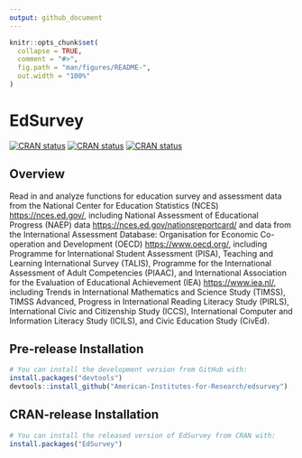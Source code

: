 ```yaml
---
output: github_document
---
```


<!-- README.md is generated from README.Rmd. Please edit that file -->

```r
knitr::opts_chunk$set(
  collapse = TRUE,
  comment = "#>",
  fig.path = "man/figures/README-",
  out.width = "100%"
)
```

# EdSurvey


<!-- badges: start -->

[![CRAN status](https://www.r-pkg.org/badges/version-ago/EdSurvey)](https://www.r-pkg.org/badges/version-ago/EdSurvey)
[![CRAN status](https://cranlogs.r-pkg.org/badges/EdSurvey)](https://cranlogs.r-pkg.org/badges/EdSurvey)
[![CRAN status](https://cranlogs.r-pkg.org/badges/grand-total/EdSurvey)](https://cranlogs.r-pkg.org/badges/grand-total/EdSurvey)

<!-- badges: end -->

## Overview

Read in and analyze functions for education survey and assessment data from the National Center for Education Statistics (NCES) <https://nces.ed.gov/>, including National Assessment of Educational Progress (NAEP) data <https://nces.ed.gov/nationsreportcard/> and data from the International Assessment Database: Organisation for Economic Co-operation and Development (OECD) <https://www.oecd.org/>, including Programme for International Student Assessment (PISA), Teaching and Learning International Survey (TALIS), Programme for the International Assessment of Adult Competencies (PIAAC), and International Association for the Evaluation of Educational Achievement (IEA) <https://www.iea.nl/>, including Trends in International Mathematics and Science Study (TIMSS), TIMSS Advanced, Progress in International Reading Literacy Study (PIRLS), International Civic and Citizenship Study (ICCS), International Computer and Information Literacy Study (ICILS), and Civic Education Study (CivEd).

## Pre-release Installation




``` r
# You can install the development version from GitHub with:
install.packages("devtools")
devtools::install_github("American-Institutes-for-Research/edsurvey")
```


## CRAN-release Installation




``` r
# You can install the released version of EdSurvey from CRAN with:
install.packages("EdSurvey")
```

